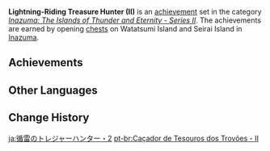 {{Achievement Set Infobox
|title        = 
|primogems    = {{Achievement/Primogems|Lightning-Riding Treasure Hunter (II)}}
|total        = {{Achievement/Total|Lightning-Riding Treasure Hunter (II)}}
|category     = Inazuma: The Islands of Thunder and Eternity - Series II
}}
'''Lightning-Riding Treasure Hunter (II)''' is an [[achievement]] set in the category ''[[Inazuma: The Islands of Thunder and Eternity - Series II]]''. The achievements are earned by opening [[chests]] on Watatsumi Island and Seirai Island in [[Inazuma]].

==Achievements==
{{Achievements by Category Table|Lightning-Riding Treasure Hunter (II)}}
<!--
==Notes==

==Trivia==
-->
==Other Languages==
{{Other Languages
|en      = Lightning-Riding Treasure Hunter (II)
|zhs     = 循雷的寻宝者・其二
|zhs_rm  = Xúnléi de Xún​bǎozhě - Qíèr
|zht     = 循雷的尋寶者・其二
|zht_rm  = Xúnléi de Xún​bǎozhě - Qíèr
|zh_tl   = 
|ja      = 循雷のトレジャーハンター・2
|ja_rm   = Junrai no Torejaa Hantaa - Ni
|ja_tl   = 
|ko      = 번개 쫓는 트레저헌터・두 번째
|ko_rm   = Beongae Jjonneun Teurejeoheonteo - Du Beonjjae
|ko_tl   = Lightning-Chasing Treasure Hunter - Second
|es      = Cazador de tesoros del choque eléctrico (II)
|es_tl   = Treasure Hunter of the Electric Shock (II)
|fr      = Chasse aux trésors sur les terres électriques (2)
|fr_tl   = Treasure Hunting on the Electric Lands (2)
|ru      = В поисках сокровищ грома II
|ru_tl   = Searching for Thunder Treasures II
|th      = นักล่าสมบัติแห่งสายฟ้า: ตอนที่ 2
|th_rm   = 
|th_tl   = 
|vi      = Thợ Săn Sấm Sét II
|vi_tl   = Thunder Hunter II
|de      = Schatzsuche auf Schockwellen II
|de_tl   = Treasure Seeking on Top of Shock Waves II
|id      = Pemburu Harta Penunggang Petir (II)
|id_tl   = Lightning-Riding Treasure Hunter (II)
|pt      = Caçador de Tesouros dos Trovões - II
|pt_tl   = 
|tr      = Yıldırımla Gelen Hazine Avcısı (II)
|tr_tl   = 
|it      = Caccia al tesoro nella Terra del Tuono (II)
|it_tl   = 
}}

==Change History==
{{Change History|2.1}}
<!--
==References==
{{Reflist}}
-->

[[ja:循雷のトレジャーハンター・2]]
[[pt-br:Caçador de Tesouros dos Trovões - II]]